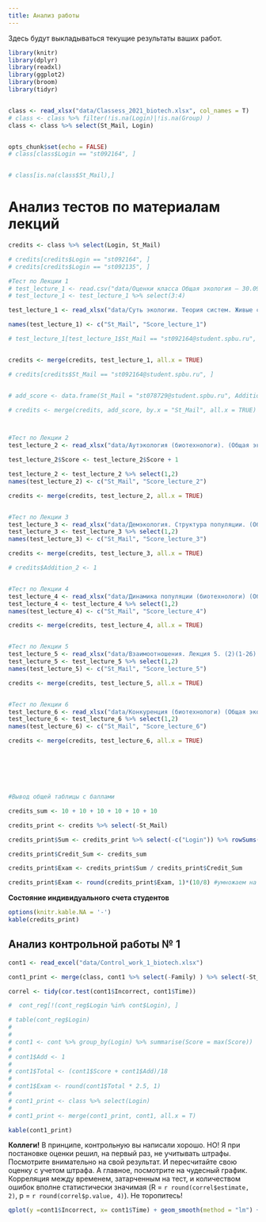 ```yaml
---
title: Анализ работы
---
```


Здесь будут выкладываться текущие результаты ваших работ.




```r
library(knitr)
library(dplyr)
library(readxl)
library(ggplot2)
library(broom)
library(tidyr)


class <- read_xlsx("data/Classess_2021_biotech.xlsx", col_names = T)
# class <- class %>% filter(!is.na(Login)|!is.na(Group) )
class <- class %>% select(St_Mail, Login)


opts_chunk$set(echo = FALSE)
# class[class$Login == "st092164", ]


# class[is.na(class$St_Mail),]
```



# **Анализ тестов по материалам лекций**

```r

credits <- class %>% select(Login, St_Mail)

# credits[credits$Login == "st092164", ]
# credits[credits$Login == "st092135", ]

#Тест по Лекции 1
# test_lecture_1 <- read.csv("data/Оценки класса Общая экология — 30.09.2020, 8-08.csv")
# test_lecture_1 <- test_lecture_1 %>% select(3:4)

test_lecture_1 <- read_xlsx("data/Суть экологии. Теория систем. Живые системы.  (Общая экология для Биотехнологов)(1-28).xlsx")

names(test_lecture_1) <- c("St_Mail", "Score_lecture_1")

# test_lecture_1[test_lecture_1$St_Mail == "st092164@student.spbu.ru", ]


credits <- merge(credits, test_lecture_1, all.x = TRUE)

# credits[credits$St_Mail == "st092164@student.spbu.ru", ]


# add_score <- data.frame(St_Mail = "st078729@student.spbu.ru", Addition = 1)

# credits <- merge(credits, add_score, by.x = "St_Mail", all.x = TRUE)



#Тест по Лекции 2
test_lecture_2 <- read_xlsx("data/Аутэкология (биотехнологи). (Общая экология для Биотехнологов)(1-26).xlsx")

test_lecture_2$Score <- test_lecture_2$Score + 1 

test_lecture_2 <- test_lecture_2 %>% select(1,2)
names(test_lecture_2) <- c("St_Mail", "Score_lecture_2")

credits <- merge(credits, test_lecture_2, all.x = TRUE)


#Тест по Лекции 3
test_lecture_3 <- read_xlsx("data/Демэкология. Структура популяции. (Общая экология для Биотехнологов)(1-26).xlsx")
test_lecture_3 <- test_lecture_3 %>% select(1,2)
names(test_lecture_3) <- c("St_Mail", "Score_lecture_3")

credits <- merge(credits, test_lecture_3, all.x = TRUE)

# credits$Addition_2 <- 1


#Тест по Лекции 4
test_lecture_4 <- read_xlsx("data/Динамика популяции (биотехнологи) (Общая экология для Биотехнологов)(1-27).xlsx")
test_lecture_4 <- test_lecture_4 %>% select(1,2)
names(test_lecture_4) <- c("St_Mail", "Score_lecture_4")

credits <- merge(credits, test_lecture_4, all.x = TRUE)


#Тест по Лекции 5
test_lecture_5 <- read_xlsx("data/Взаимоотношения. Лекция 5. (2)(1-26).xlsx")
test_lecture_5 <- test_lecture_5 %>% select(1,2)
names(test_lecture_5) <- c("St_Mail", "Score_lecture_5")

credits <- merge(credits, test_lecture_5, all.x = TRUE)


#Тест по Лекции 6
test_lecture_6 <- read_xlsx("data/Конкуренция (биотехнологи) (Общая экология для Биотехнологов)(1-24).xlsx")
test_lecture_6 <- test_lecture_6 %>% select(1,2)
names(test_lecture_6) <- c("St_Mail", "Score_lecture_6")

credits <- merge(credits, test_lecture_6, all.x = TRUE)







#Вывод общей таблицы с баллами

credits_sum <- 10 + 10 + 10 + 10 + 10 + 10

credits_print <- credits %>% select(-St_Mail) 

credits_print$Sum <- credits_print %>% select(-c("Login")) %>% rowSums(na.rm=TRUE)

credits_print$Credit_Sum <- credits_sum

credits_print$Exam <- credits_print$Sum / credits_print$Credit_Sum

credits_print$Exam <- round(credits_print$Exam, 1)*(10/8) #умножаем на это число, так как от каждой из 8 лекций приходит 10/8 финальной оценки


```

**Состояние индивидуального счета студентов**

```r

options(knitr.kable.NA = '-')
kable(credits_print)

```








<!-- <!-- **Внимание**    --> 
<!-- <!-- В графе *"Proportion_of_final"* Публикуется текущее количество набранных баллов, которое войдет в финальную оценку. Однако, эта величина будет изменяться, так как общее количество баллов, которое приводится в графе *"Credit_Sum"*, тоже будет изменяться по мере открытия новых заданий.  --> 

<!-- Следите за текущим счетом и если что-то не так, то пишите. -->


<!-- <br> -->
<!-- <br> -->

<!-- # **Анализ отчетов по самостоятельной работе № 1** -->


<!-- ```{r,  echo=FALSE, message=FALSE, warning=FALSE} -->

<!-- hw1 <- read.csv("data/Самостоятельная работа №1 Основные вопросы.csv", header = T) -->
<!-- hw1 <- hw1[1:2] -->
<!-- names(hw1)[2] <- "Login" -->

<!-- hw1 <- hw1 %>% group_by(Login) %>% summarise(Score = max(Score)) -->

<!-- add_hw1 <- read.csv("data/Самостоятельная работа №1 Дополнительный вопрос.csv", header = T) -->
<!-- names(add_hw1) <- c("Login", "add_score") -->

<!-- add_hw1 <- add_hw1 %>% group_by(Login) %>% summarise(add_score = max(add_score)) -->

<!-- # hw1[!(hw1$Login %in% add_hw1$Login), ] -->


<!-- hw1_score <- class %>% select(Login, Group) -->

<!-- hw1_score <- merge(hw1_score, hw1, all.x = T) -->

<!-- hw1_score <- merge(hw1_score, add_hw1, all.x = T) -->

<!-- hw1_score$Sum <- hw1_score %>% select(Score, add_score) %>% rowSums(., na.rm = T) -->

<!-- hw1_score$Total <- hw1_score$Sum/30 -->

<!-- hw1_score$Exam <- round(hw1_score$Total * 1, 1) -->

<!-- hw1_score_print <- hw1_score %>% select(Login, Score, add_score, Sum, Exam) -->

<!-- kable(hw1_score_print, col.names = c("Login", "Основные вопросы", "Доп. вопр. 1", "Сумма",  "% от экзаменационной оценки")) -->

<!-- ``` -->

<!-- <br> -->
<!-- <br> -->


<!-- # **Анализ отчетов по самостоятельной работе № 2** -->



<!-- ```{r,  echo=FALSE, message=FALSE, warning=FALSE} -->

<!-- hw2 <- read_excel("data/Репродукция и жизненные циклы организмов (Основные вопросы).xlsx") -->


<!-- add_hw2 <- read_excel("data/Репродукция и жизненные циклы организмов (Дополнительный вопрос)_оценено_2.xlsx") -->
<!-- add_hw2 <-  add_hw2 %>% select(-Timestamp) -->

<!-- names(add_hw2) <- c("Login", "add_score_2", "add_score_3") -->


<!-- hw2_score <- merge(hw2, add_hw2, all.x = T) -->

<!-- hw2_score <- hw2_score %>% group_by(Login) %>% summarise(Score = max(Score), Add_1 = max(Add_1), add_score_2 = max(add_score_2), add_score_3 = max(add_score_3) ) -->

<!-- hw2_score$Sum <- hw2_score %>% select(Score, Add_1, add_score_2, add_score_3) %>% rowSums(na.rm = T) -->

<!-- hw2_score$Total <- hw2_score$Sum / 15  -->


<!-- hw2_score$Exam <- round(hw2_score$Total, 1)   -->



<!-- hw2_score_print <- hw2_score  -->

<!-- kable(hw2_score_print, col.names = c("Login", "Основные вопросы", "Доп. вопр. 1", "Доп. вопр. 2", "Баллы за придуманные вопросы", "Сумма", "Доля от максимума", "% от экзаменационной оценки")) -->


<!-- ``` -->


<!-- **Господа!** Все большие молодцы, но не могу удержаться от замечания. --> 

<!-- В научном аду за **плагиат**  в костер кладут ОЧЕНЬ большое бревно!  --> 

<!-- <!-- К сожалению, при проверке СР-2 было обнаружено несколько практически идентичных ответов за дополнительный вопрос №2. Мы поставили одинаковые оценки за этот вопрос всем, кто прислал идентичные ответы, поскольку мы не хотели выяснять, кто истинный автор. **НО, пожалуйста, больше так не делайте!**  -->

<!-- <br> -->
<!-- <br> -->


<!-- # **Анализ отчетов по самостоятельной работе № 3** -->



<!-- ```{r,  echo=FALSE, message=FALSE, warning=FALSE} -->

<!-- hw3 <- read_excel("data/Самостоятельная работа № 3.xlsx", na = "NA") -->


<!-- names(hw3) <- c("Score", "Login") -->


<!-- hw3_score <- hw3 %>% group_by(Login) %>% summarise(Score = max(Score)) -->

<!-- hw3_score$Sum <- hw3_score %>% select(Score) %>% rowSums(na.rm = T) -->

<!-- hw3_score$Total <- hw3_score$Sum / 40  -->


<!-- hw3_score$Exam <- round(hw3_score$Total, 1)   -->

<!-- hw3_score <- hw3_score[!is.na(hw3_score$Login), ] -->


<!-- hw3_score_print <- merge(class[, "Login"], hw3_score, all.x = TRUE )  -->

<!-- kable(hw3_score_print, col.names = c("Login", "Основные вопросы", "Сумма", "Доля от максимума", "% от экзаменационной оценки")) -->


<!-- ``` -->


<!-- **Господа!** Приношу извинения за задержку с публикацией оценок. Напоминаю, что баллы за эту работу дополнительные (те, кто работу не сделал, ничего не потерял... но и не приобрел:). Поскольку в результате высвободился 1%, он уходит в оценку за работы по тестам по материалам лекций (то есть вес этой оценки удваивается). -->



<!-- <br> -->
<!-- <br> -->


## **Анализ контрольной работы № 1**

```r

cont1 <- read_excel("data/Control_work_1_biotech.xlsx")

cont1_print <- merge(class, cont1 %>% select(-Family) ) %>% select(-St_Mail) %>% mutate(Exam = Correct / 45 *10)

correl <- tidy(cor.test(cont1$Incorrect, cont1$Time))

#  cont_reg[!(cont_reg$Login %in% cont$Login), ]

# table(cont_reg$Login)
# 
# 
# cont1 <- cont %>% group_by(Login) %>% summarise(Score = max(Score))
# 
# cont1$Add <- 1
# 
# cont1$Total <- (cont1$Score + cont1$Add)/18
# 
# cont1$Exam <- round(cont1$Total * 2.5, 1)
# 
# cont1_print <- class %>% select(Login)
# 
# cont1_print <- merge(cont1_print, cont1, all.x = T)

kable(cont1_print)

```

**Коллеги!** В принципе, контрольную вы написали хорошо. НО! Я при постановке оценки решил, на первый раз, не учитывать штрафы. Посмотрите внимательно на свой результат. И пересчитайте свою оценку с учетом штрафа. А главное, посмотрите на чудесный график. Корреляция между временем, затарченным на тест, и количеством ошибок вполне статистически значимая (R = `r round(correl$estimate, 2)`, p = `r round(correl$p.value, 4)`). Не торопитесь! 

```r
qplot(y =cont1$Incorrect, x= cont1$Time) + geom_smooth(method = "lm") + labs(x = "Время выполнения теста (минуты)", y = "Количество ошибок")
```




<!-- ## **Анализ контрольной работы № 2** -->

<!-- ```{r,  echo=FALSE, message=FALSE, warning=FALSE} -->
<!-- #  -->
<!-- # cont_reg2 <- read_excel("data/Регистрационная форма для выполнения контрольной работы № 1 (Responses).xlsx") -->

<!-- cont <- read_excel("data/Контрольная работа №2 (Responses).xlsx") -->

<!-- # cont_reg[!(cont_reg$Login %in% cont$Login), ] -->

<!-- # table(cont_reg$Login) -->


<!-- cont2 <- cont %>% group_by(Login) %>% summarise(Score = max(Score)) -->


<!-- # cont2$Add <- 0 -->

<!-- cont2$Total <- (cont2$Score)/18 -->

<!-- cont2$Exam <- round(cont2$Total * 2.5, 1)   -->

<!-- cont2_print <- class %>% select(Login) -->

<!-- cont2_print <- merge(cont2_print, cont2, all.x = T) -->

<!-- kable(cont2_print) -->

<!-- ``` -->



<!-- ## **Частотное распределение результатов** -->


<!-- ```{r,  echo=FALSE, message=FALSE, warning=FALSE} -->
<!-- library(ggplot2) -->
<!-- library(patchwork) -->

<!-- Pl_lect <- ggplot(credits_print, aes(x = Exam)) + stat_count(geom = "col") + labs(x = "% от экзаменационной оценки") + ggtitle("Тесты по материалам лекций")+xlim(0, 1) -->

<!-- Pl_hw1 <- ggplot(hw1_score, aes(x = Exam)) + stat_count(geom = "col") + labs(x = "% от экзаменационной оценки") + ggtitle("Самостоятельная работа №1")+xlim(0, 1) -->


<!-- Pl_cw1 <- ggplot(cont1, aes(x = Exam)) + stat_count(geom = "col") + labs(x = "% от экзаменационной оценки") + ggtitle("Контрольная работа №1")+xlim(0, 2.5) -->

<!-- Pl_hw2 <- ggplot(hw2_score, aes(x = Exam)) + stat_count(geom = "col") + labs(x = "% от экзаменационной оценки") + ggtitle("Самостоятельная работа №2")+xlim(0, 1) -->

<!-- Pl_hw3 <- ggplot(hw3_score, aes(x = Exam)) + stat_count(geom = "col") + labs(x = "% от экзаменационной оценки") + ggtitle("Самостоятельная работа №3")+xlim(0, 1) -->

<!-- Pl_cw2 <- ggplot(cont2, aes(x = Exam)) + stat_count(geom = "col") + labs(x = "% от экзаменационной оценки") + ggtitle("Контрольная работа №2") + xlim(0, 2.5) -->

<!-- (Pl_lect + Pl_hw1 + Pl_hw2 )/(Pl_hw3 + Pl_cw1 + Pl_cw2 ) -->

<!-- ``` -->


<!-- ## **Результаты семинаров** -->

<!-- **Внимание!** -->

<!-- ```{r} -->
<!-- seminars <- read.csv("data/Семинары по общей экологии - Sheet1.csv", header = TRUE) -->
<!-- Groups <- seminars %>% select(c(Group)) -->

<!-- seminars <- seminars %>% select(-c(Family, Name, Group)) -->

<!-- seminars$Sum <- rowSums(seminars[, 2:9], na.rm = T) -->


<!-- seminars$Exam <- seminars$Sum * 3 -->

<!-- Groups$Exam <-seminars$Exam  -->
<!-- ``` -->


<!-- ```{r} -->
<!-- kable(seminars) -->
<!-- ``` -->

<!-- ### **"Групповой зачет"** -->

<!-- Этот график иллюстрирует общую активность группы (ну или строгость преподавателя...) -->

<!-- ```{r} -->
<!-- ggplot(Groups, aes(x = factor(Group), y = Exam)) + geom_violin() + labs(x = "Группа")  -->
<!-- ``` -->

<!-- # **Финальный счет** -->

<!-- ```{r, message=FALSE} -->

<!-- tests <- credits_print %>% select(Login, Exam)  -->

<!-- hw1 <- hw1_score_print %>% select(Login, Exam)  -->

<!-- hw2 <- hw2_score_print %>% select(Login, Exam)  -->

<!-- hw3 <- hw3_score_print %>% select(Login, Exam)  -->

<!-- cont1 <- cont1_print %>%  select(Login, Exam) -->

<!-- cont2 <- cont2_print %>%  select(Login, Exam) -->

<!-- seminars <- seminars %>%  select(Login, Exam) -->


<!-- Total <- rbind(tests, hw1, hw2, hw3, cont1, cont2, seminars) -->

<!-- Result <-Total %>% group_by(Login) %>% summarize(Total = sum(Exam, na.rm = TRUE)) -->

<!-- kable(Result) -->
<!-- ``` -->

